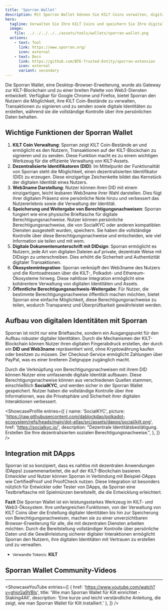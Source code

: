```yaml
---
title: 'Sporran Wallet'
description: Mit Sporran Wallet können Sie KILT Coins verwalten, digitale Identitäten erstellen und Dokumente sicher mit dieser Browser-Erweiterung unterschreiben.
hero:
  tagline: Verwalten Sie Ihre KILT Coins und speichern Sie Ihre digitalen Berechtigungsnachweise.
  image: 
    file: ../../../../../assets/tools/wallets/sporran-wallet.png
  actions:
    - text: Tool
      link: https://www.sporran.org/
      icon: external
    - text: Docs
      link: https://github.com/BTE-Trusted-Entity/sporran-extension
      icon: external
      variant: secondary
---
```



Die Sporran Wallet, eine Desktop-Browser-Erweiterung, wurde als Gateway zur KILT-Blockchain und zu einer breiten Palette von Web3-Diensten entwickelt. 
Verfügbar für Google Chrome und Firefox, bietet Sporran den Nutzern die Möglichkeit, ihre KILT Coin-Bestände zu verwalten, Transaktionen zu signieren und zu senden sowie digitale Identitäten zu erstellen, während sie die vollständige Kontrolle über ihre persönlichen Daten behalten.

## Wichtige Funktionen der Sporran Wallet
1. **KILT Coin Verwaltung**: Sporran zeigt KILT Coin-Bestände an und ermöglicht es den Nutzern, Transaktionen auf der KILT-Blockchain zu signieren und zu senden. Diese Funktion macht es zu einem wichtigen Werkzeug für die effiziente Verwaltung von KILT-Assets.
2. **Dezentralisierte Identifikatoren (DID)**: Im Mittelpunkt der Funktionalität von Sporran steht die Möglichkeit, einen dezentralisierten Identifikator (DID) zu erzeugen. Diese einzigartige Zeichenkette bildet das Kernstück der digitalen Identität eines Nutzers.
3. **Web3name Darstellung**: Nutzer können ihren DID mit einem einzigartigen, leicht lesbaren Web3name ihrer Wahl darstellen. Dies fügt ihrer digitalen Präsenz eine persönliche Note hinzu und verbessert das Nutzererlebnis sowie die Verwaltung der Identität.
4. **Speicherung und Weitergabe von Berechtigungsnachweisen**: Sporran fungiert wie eine physische Brieftasche für digitale Berechtigungsnachweise. Nutzer können persönliche Berechtigungsnachweise, die von SocialKYC oder anderen kompatiblen Diensten ausgestellt wurden, speichern. Sie haben die vollständige Kontrolle über diese Berechtigungsnachweise und entscheiden, wie viel Information sie teilen und mit wem.
5. **Digitale Dokumentenunterschrift mit DIDsign**: Sporran ermöglicht es Nutzern, jede Art von digitalen Dateien auf private, dezentrale Weise mit DIDsign zu unterschreiben. Dies erhöht die Sicherheit und Authentizität digitaler Transaktionen.
6. **Ökosystemintegration**: Sporran verknüpft den Web3name des Nutzers und die Kontoadressen über die KILT-, Polkadot- und Ethereum-Ökosysteme hinweg. Diese nahtlose Integration ermöglicht eine kohärentere Verwaltung von digitalen Identitäten und Assets.
7. **Öffentliche Berechtigungsnachweis-Weitergabe**: Für Nutzer, die bestimmte Berechtigungsnachweise öffentlich machen möchten, bietet Sporran eine einfache Möglichkeit, diese Berechtigungsnachweise zu teilen, wodurch Transparenz und Überprüfbarkeit gewährleistet werden.

## Aufbau von digitalen Identitäten mit Sporran
Sporran ist nicht nur eine Brieftasche, sondern ein Ausgangspunkt für den Aufbau robuster digitaler Identitäten. 
Durch die Mechanismen der KILT-Blockchain können Nutzer ihren digitalen Fingerabdruck erstellen, der durch ein **DID und Web3name** repräsentiert wird, ohne Kryptowährung kaufen oder besitzen zu müssen. 
Der Checkout-Service ermöglicht Zahlungen über PayPal, was es einer breiteren Zielgruppe zugänglich macht.

Durch die Verknüpfung von Berechtigungsnachweisen mit ihrem DID können Nutzer eine umfassende digitale Identität aufbauen.
Diese Berechtigungsnachweise können aus verschiedenen Quellen stammen, einschließlich **SocialKYC**, und werden sicher in der Sporran Wallet gespeichert. 
Nutzer haben die vollständige Kontrolle über ihre Informationen, was die Privatsphäre und Sicherheit ihrer digitalen Interaktionen verbessert.

<ShowcaseProfile
  entries={[
    {
      name: 'SocialKYC',
      picture: 'https://raw.githubusercontent.com/dablockdao/polkadot-ecosystem/refs/heads/main/dot-atlas/src/assets/dapps/social/kilt.png',
      href: 'https://socialkyc.io/',
      description:
        "Dezentrale Identitätsbestätigung. Erstellen Sie Ihre dezentralisierten sozialen Berechtigungsnachweise.",
    },
  ]}
/>

## Integration mit DApps
Sporran ist so konzipiert, dass es nahtlos mit dezentralen Anwendungen (DApps) zusammenarbeitet, die auf der KILT-Blockchain basieren. 
Entwickler und Nutzer können Sporran in Verbindung mit Beispiel-DApps wie CertifiedProof und ProofCheck nutzen. 
Diese Integration ist besonders nützlich für Entwickler oder Tester von DApps, da Sporran eine Testbrieftasche mit Spielmünzen bereitstellt, die die Entwicklung erleichtert.

**Fazit**
Die Sporran Wallet ist ein leistungsstarkes Werkzeug im KILT- und Web3-Ökosystem. Ihre umfangreichen Funktionen, von der Verwaltung von KILT Coins über die Erstellung digitaler Identitäten bis hin zur Speicherung von Berechtigungsnachweisen, machen sie zu einer unverzichtbaren Browser-Erweiterung für alle, die mit dezentralen Diensten arbeiten möchten. Durch die Bereitstellung vollständiger Kontrolle über persönliche Daten und die Gewährleistung sicherer digitaler Interaktionen ermöglicht Sporran den Nutzern, ihre digitalen Identitäten mit Vertrauen zu erstellen und zu verwalten.
- <small>Verwandte Token/s:</small> **KILT**

## Sporran Wallet Community-Videos
------------
<ShowcaseYouTube
  entries={[
        {
      href: 'https://www.youtube.com/watch?v=ghjoGa9VBls',
      title: 'Wie man Sporran Wallet für Kilt einrichtet - Staking4All',
      description: 'Eine kurze und leicht verständliche Anleitung, die zeigt, wie man Sporran Wallet für Kilt installiert.'
    },
  ]} />
